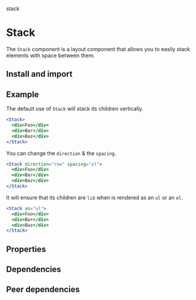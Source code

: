 stack

# Stack

<tagversion version={version} name={name} />

The `Stack` component is a layout component that allows you to easily stack elements with space between them.

## Install and import

<usage component={component} name={name} peerDependencies={peerDependencies} />

## Example

The default use of `Stack` will stack its children vertically.

```jsx
<Stack>
  <div>Foo</div>
  <div>Bar</div>
  <div>Baz</div>
</Stack>
```

You can change the `direction` & the `spacing`.

```jsx
<Stack direction="row" spacing="xl">
  <div>Foo</div>
  <div>Bar</div>
  <div>Baz</div>
</Stack>
```

It will ensure that its children are `li`s when is rendered as an `ul` or an `ol`.

```jsx
<Stack as="ul">
  <div>Foo</div>
  <div>Bar</div>
  <div>Baz</div>
</Stack>
```

## Properties

<props propTypes={props.propTypes.Stack} />

## Dependencies

<dependencies dependencies={dependencies} />

## Peer dependencies

<dependencies dependencies={peerDependencies} />
